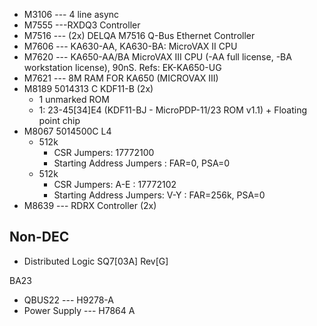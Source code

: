 * M3106 --- 4 line async
* M7555 ---RXDQ3 Controller
* M7516 --- (2x) DELQA M7516 Q-Bus Ethernet Controller
* M7606 --- KA630-AA, KA630-BA: MicroVAX II CPU
* M7620 --- KA650-AA/BA MicroVAX III CPU (-AA full license, -BA workstation license), 90nS. Refs: EK-KA650-UG
* M7621 --- 8M RAM FOR KA650 (MICROVAX III)
* M8189 5014313 C KDF11-B (2x)  
** 1 unmarked ROM
** 1: 23-45[34]E4  (KDF11-BJ - MicroPDP-11/23 ROM v1.1) + Floating point chip
* M8067 5014500C L4
** 512k
*** CSR Jumpers: 17772100
*** Starting Address Jumpers : FAR=0, PSA=0
** 512k
*** CSR Jumpers:    A-E : 17772102
*** Starting Address Jumpers: V-Y : FAR=256k, PSA=0
* M8639 --- RDRX Controller (2x)
== Non-DEC ==
* Distributed Logic SQ7[03A] Rev[G]

BA23
* QBUS22 --- H9278-A
* Power Supply --- H7864 A
